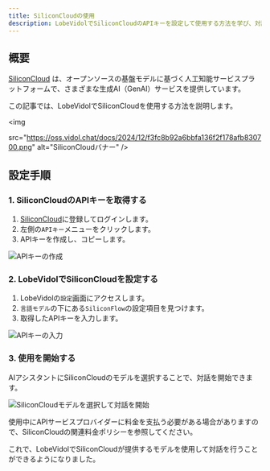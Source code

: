 ```yaml
---
title: SiliconCloudの使用
description: LobeVidolでSiliconCloudのAPIキーを設定して使用する方法を学び、対話とインタラクションを開始します。
---
```


## 概要

[SiliconCloud](https://siliconflow.cn/) は、オープンソースの基盤モデルに基づく人工知能サービスプラットフォームで、さまざまな生成AI（GenAI）サービスを提供しています。

この記事では、LobeVidolでSiliconCloudを使用する方法を説明します。

<img

src="https://oss.vidol.chat/docs/2024/12/f3fc8b92a6bbfa136f2f178afb830700.png"
alt="SiliconCloudバナー"
/>

## 設定手順

### 1. SiliconCloudのAPIキーを取得する

1. [SiliconCloud](https://cloud.siliconflow.cn/account/ak)に登録してログインします。
2. 左側の`APIキー`メニューをクリックします。
3. APIキーを作成し、コピーします。

<img
src="https://oss.vidol.chat/assets/56e5331e7fae3754820790c824cdc480.webp"
alt="APIキーの作成"
/>

### 2. LobeVidolでSiliconCloudを設定する

1. LobeVidolの`設定`画面にアクセスします。
2. `言語モデル`の下にある`SiliconFlow`の設定項目を見つけます。
3. 取得したAPIキーを入力します。

<img
src="https://oss.vidol.chat/assets/94f55c97a24a08c7a5923c23ee2d7eef.webp"
alt="APIキーの入力"
/>

### 3. 使用を開始する

AIアシスタントにSiliconCloudのモデルを選択することで、対話を開始できます。

<img
src="https://oss.vidol.chat/assets/94397c91265c37b9f313dc439b90125f.webp"
alt="SiliconCloudモデルを選択して対話を開始"
/>

<Warning>
  使用中にAPIサービスプロバイダーに料金を支払う必要がある場合がありますので、SiliconCloudの関連料金ポリシーを参照してください。
</Warning>

これで、LobeVidolでSiliconCloudが提供するモデルを使用して対話を行うことができるようになりました。

